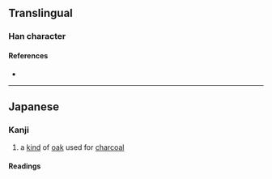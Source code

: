 {{character info}}
==Translingual==

===Han character===
{{Han char|rn=75|rad=木|as=08|sn=12|four=|canj=DAN|ids=⿰木門}}

====References====
* {{Han ref|kx=0537.131|dkj=15064|dj=0924.170|hdz=21240.031|uh=691A|ud=26906}}

----

==Japanese==

===Kanji===
{{ja-kanji|grade=|rs=木08}}

# a [[kind]] of [[oak]] used for [[charcoal]]

====Readings====
{{ja-readings
|on=
|kun=くぬぎ-}}